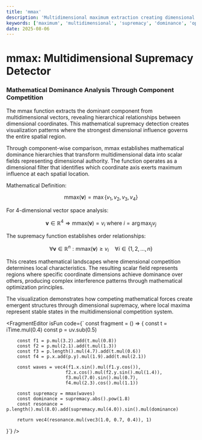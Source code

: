 ```yaml
---
title: 'mmax'
description: 'Multidimensional maximum extraction creating dimensional dominance visualization through mathematical supremacy analysis'
keywords: ['maximum', 'multidimensional', 'supremacy', 'dominance', 'optimization', 'vector', 'component']
date: 2025-08-06
---
```



# mmax: Multidimensional Supremacy Detector

### Mathematical Dominance Analysis Through Component Competition

The mmax function extracts the dominant component from multidimensional vectors, revealing hierarchical relationships between dimensional coordinates. This mathematical supremacy detection creates visualization patterns where the strongest dimensional influence governs the entire spatial region.

Through component-wise comparison, mmax establishes mathematical dominance hierarchies that transform multidimensional data into scalar fields representing dimensional authority. The function operates as a dimensional filter that identifies which coordinate axis exerts maximum influence at each spatial location.

Mathematical Definition:

$$\text{mmax}(\mathbf{v}) = \max\{v_1, v_2, v_3, v_4\}$$

For 4-dimensional vector space analysis:

$$\mathbf{v} \in \mathbb{R}^4 \Rightarrow \text{mmax}(\mathbf{v}) = v_i \text{ where } i = \arg\max_j v_j$$

The supremacy function establishes order relationships:

$$\forall \mathbf{v} \in \mathbb{R}^n: \text{mmax}(\mathbf{v}) \geq v_i \quad \forall i \in \{1,2,\ldots,n\}$$

This creates mathematical landscapes where dimensional competition determines local characteristics. The resulting scalar field represents regions where specific coordinate dimensions achieve dominance over others, producing complex interference patterns through mathematical optimization principles.

The visualization demonstrates how competing mathematical forces create emergent structures through dimensional supremacy, where local maxima represent stable states in the multidimensional competition system.

<FragmentEditor
        isFun
        code={`
const fragment = () => {
    const t = iTime.mul(0.4)
    const p = uv.sub(0.5)

        const f1 = p.mul(3.2).add(t.mul(0.8))
        const f2 = p.mul(2.1).add(t.mul(1.3))
        const f3 = p.length().mul(4.7).add(t.mul(0.6))
        const f4 = p.x.add(p.y).mul(1.9).add(t.mul(2.1))

        const waves = vec4(f1.x.sin().mul(f1.y.cos()),
                          f2.x.cos().mul(f2.y.sin().mul(1.4)),
                          f3.mul(7.0).sin().mul(0.7),
                          f4.mul(2.3).cos().mul(1.1))

        const supremacy = mmax(waves)
        const dominance = supremacy.abs().pow(1.8)
        const resonance = p.length().mul(8.0).add(supremacy.mul(4.0)).sin().mul(dominance)

        return vec4(resonance.mul(vec3(1.0, 0.7, 0.4)), 1)

}`}
/>

